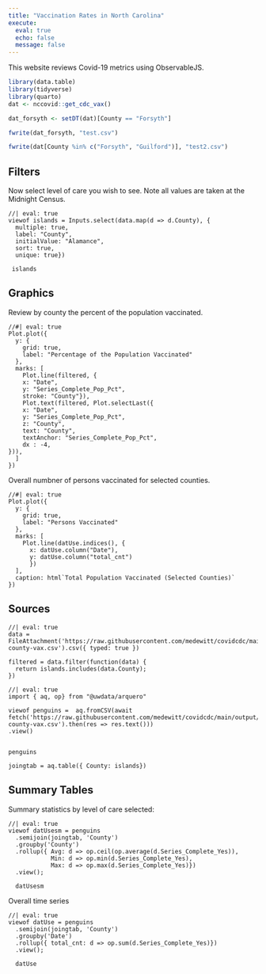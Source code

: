 ```yaml
---
title: "Vaccination Rates in North Carolina"
execute:
  eval: true
  echo: false
  message: false
---
```


This website reviews Covid-19 metrics using ObservableJS.

```r
library(data.table)
library(tidyverse)
library(quarto)
dat <- nccovid::get_cdc_vax()

dat_forsyth <- setDT(dat)[County == "Forsyth"]

fwrite(dat_forsyth, "test.csv")

fwrite(dat[County %in% c("Forsyth", "Guilford")], "test2.csv")
```

## Filters

Now select level of care you wish to see. 
Note all values are taken at the Midnight Census.

```ojs
//| eval: true
viewof islands = Inputs.select(data.map(d => d.County), {
  multiple: true, 
  label: "County", 
  initialValue: "Alamance",
  sort: true, 
  unique: true})
  
 islands
```

## Graphics

Review by county the percent of the population vaccinated.

```ojs
//#| eval: true
Plot.plot({
  y: {
    grid: true,
    label: "Percentage of the Population Vaccinated"
  },
  marks: [
    Plot.line(filtered, {
    x: "Date", 
    y: "Series_Complete_Pop_Pct", 
    stroke: "County"}),
    Plot.text(filtered, Plot.selectLast({
    x: "Date",
    y: "Series_Complete_Pop_Pct",
    z: "County",
    text: "County",
    textAnchor: "Series_Complete_Pop_Pct",
    dx : -4,
})),
  ]
})
```



Overall numbner of persons vaccinated for selected counties.


```ojs
//#| eval: true
Plot.plot({
  y: {
    grid: true,
    label: "Persons Vaccinated"
  },
  marks: [
    Plot.line(datUse.indices(), {
      x: datUse.column("Date"), 
      y: datUse.column("total_cnt")
      })
  ],
  caption: html`Total Population Vaccinated (Selected Counties)`
})
```


## Sources

```ojs
//| eval: true
data = FileAttachment('https://raw.githubusercontent.com/medewitt/covidcdc/main/output/nc-county-vax.csv').csv({ typed: true })
```

```ojs
filtered = data.filter(function(data) {
  return islands.includes(data.County);
})
```


```ojs
//| eval: true
import { aq, op} from "@uwdata/arquero"

viewof penguins =  aq.fromCSV(await fetch('https://raw.githubusercontent.com/medewitt/covidcdc/main/output/nc-county-vax.csv').then(res => res.text()))
.view()


penguins
```

```ojs

joingtab = aq.table({ County: islands})
```

## Summary Tables

Summary statistics by level of care selected:

```ojs
//| eval: true
viewof datUsesm = penguins
  .semijoin(joingtab, 'County')
  .groupby('County')
  .rollup({ Avg: d => op.ceil(op.average(d.Series_Complete_Yes)),
            Min: d => op.min(d.Series_Complete_Yes),
            Max: d => op.max(d.Series_Complete_Yes)})
  .view();
  
  datUsesm
```

Overall time series

```ojs
//| eval: true
viewof datUse = penguins
  .semijoin(joingtab, 'County')
  .groupby('Date')
  .rollup({ total_cnt: d => op.sum(d.Series_Complete_Yes)})
  .view();
  
  datUse
```